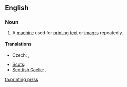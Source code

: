 ==English==
===Noun===
{{wikipedia}}
{{en-noun|sg=[[printing]] [[press]]|printing presses}}
# A [[machine]] used for [[print]]ing [[text]] or [[image]]s repeatedly.

====Translations====
{{trans-top|machine for printing}}
* Czech: {{t-|cs|tiskárna|f}}, {{t-|cs|tiskový stroj|m}}
{{trans-mid}}
* [[Scots]]: {{t-|sco|prentin press}}
* [[Scottish Gaelic]]: {{t-|gd|clò|m}}, {{t-|gd|beart-chlò|f}}
{{trans-bottom}}

[[ta:printing press]]